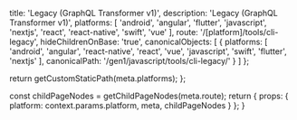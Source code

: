 
  title: 'Legacy (GraphQL Transformer v1)',
  description: 'Legacy (GraphQL Transformer v1)',
  platforms: [
    'android',
    'angular',
    'flutter',
    'javascript',
    'nextjs',
    'react',
    'react-native',
    'swift',
    'vue'
  ],
  route: '/[platform]/tools/cli-legacy',
  hideChildrenOnBase: 'true',
  canonicalObjects: [
    {
      platforms: [
        'android',
        'angular',
        'react-native',
        'react',
        'vue',
        'javascript',
        'swift',
        'flutter',
        'nextjs'
      ],
      canonicalPath: '/gen1/javascript/tools/cli-legacy/'
    }
  ]
};

  return getCustomStaticPath(meta.platforms);
};

  const childPageNodes = getChildPageNodes(meta.route);
  return {
    props: {
      platform: context.params.platform,
      meta,
      childPageNodes
    }
  };
}

<Overview childPageNodes={props.childPageNodes} />
